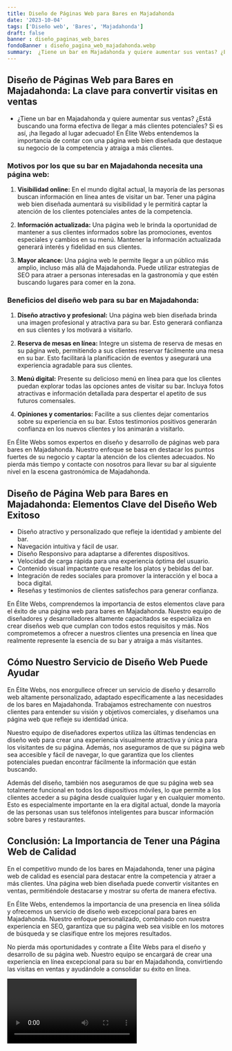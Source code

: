 ```yaml
---
title: Diseño de Páginas Web para Bares en Majadahonda
date: '2023-10-04'
tags: ['Diseño web', 'Bares', 'Majadahonda']
draft: false
banner : diseño_paginas_web_bares
fondoBanner : diseño_pagina_web_majadahonda.webp
summary:  ¿Tiene un bar en Majadahonda y quiere aumentar sus ventas? ¿Está buscando una forma efectiva de llegar a más clientes potenciales? Si es así, ¡ha llegado al lugar adecuado! En Élite Webs entendemos la importancia de contar con una página web bien diseñada que destaque su negocio de la competencia y atraiga a más clientes.
---
```


## **Diseño de Páginas Web para Bares en Majadahonda: La clave para convertir visitas en ventas**

- ¿Tiene un bar en Majadahonda y quiere aumentar sus ventas? ¿Está buscando una forma efectiva de llegar a más clientes potenciales? Si es así, ¡ha llegado al lugar adecuado! En Élite Webs entendemos la importancia de contar con una página web bien diseñada que destaque su negocio de la competencia y atraiga a más clientes.

### Motivos por los que su bar en Majadahonda necesita una página web:

1. **Visibilidad online:** En el mundo digital actual, la mayoría de las personas buscan información en línea antes de visitar un bar. Tener una página web bien diseñada aumentará su visibilidad y le permitirá captar la atención de los clientes potenciales antes de la competencia.

2. **Información actualizada:** Una página web le brinda la oportunidad de mantener a sus clientes informados sobre las promociones, eventos especiales y cambios en su menú. Mantener la información actualizada generará interés y fidelidad en sus clientes.

3. **Mayor alcance:** Una página web le permite llegar a un público más amplio, incluso más allá de Majadahonda. Puede utilizar estrategias de SEO para atraer a personas interesadas en la gastronomía y que estén buscando lugares para comer en la zona.

### Beneficios del diseño web para su bar en Majadahonda:

1. **Diseño atractivo y profesional:** Una página web bien diseñada brinda una imagen profesional y atractiva para su bar. Esto generará confianza en sus clientes y los motivará a visitarlo.

2. **Reserva de mesas en línea:** Integre un sistema de reserva de mesas en su página web, permitiendo a sus clientes reservar fácilmente una mesa en su bar. Esto facilitará la planificación de eventos y asegurará una experiencia agradable para sus clientes.

3. **Menú digital:** Presente su delicioso menú en línea para que los clientes puedan explorar todas las opciones antes de visitar su bar. Incluya fotos atractivas e información detallada para despertar el apetito de sus futuros comensales.

4. **Opiniones y comentarios:** Facilite a sus clientes dejar comentarios sobre su experiencia en su bar. Estos testimonios positivos generarán confianza en los nuevos clientes y los animarán a visitarlo.

En Élite Webs somos expertos en diseño y desarrollo de páginas web para bares en Majadahonda. Nuestro enfoque se basa en destacar los puntos fuertes de su negocio y captar la atención de los clientes adecuados. No pierda más tiempo y contacte con nosotros para llevar su bar al siguiente nivel en la escena gastronómica de Majadahonda.

<GifSeo />

<Cta />

## Diseño de Página Web para Bares en Majadahonda: Elementos Clave del Diseño Web Exitoso

- Diseño atractivo y personalizado que refleje la identidad y ambiente del bar.
- Navegación intuitiva y fácil de usar.
- Diseño Responsivo para adaptarse a diferentes dispositivos.
- Velocidad de carga rápida para una experiencia óptima del usuario.
- Contenido visual impactante que resalte los platos y bebidas del bar.
- Integración de redes sociales para promover la interacción y el boca a boca digital.
- Reseñas y testimonios de clientes satisfechos para generar confianza.

En Élite Webs, comprendemos la importancia de estos elementos clave para el éxito de una página web para bares en Majadahonda. Nuestro equipo de diseñadores y desarrolladores altamente capacitados se especializa en crear diseños web que cumplan con todos estos requisitos y más. Nos comprometemos a ofrecer a nuestros clientes una presencia en línea que realmente represente la esencia de su bar y atraiga a más visitantes.

## Cómo Nuestro Servicio de Diseño Web Puede Ayudar

En Élite Webs, nos enorgullece ofrecer un servicio de diseño y desarrollo web altamente personalizado, adaptado específicamente a las necesidades de los bares en Majadahonda. Trabajamos estrechamente con nuestros clientes para entender su visión y objetivos comerciales, y diseñamos una página web que refleje su identidad única.

Nuestro equipo de diseñadores expertos utiliza las últimas tendencias en diseño web para crear una experiencia visualmente atractiva y única para los visitantes de su página. Además, nos aseguramos de que su página web sea accesible y fácil de navegar, lo que garantiza que los clientes potenciales puedan encontrar fácilmente la información que están buscando.

Además del diseño, también nos aseguramos de que su página web sea totalmente funcional en todos los dispositivos móviles, lo que permite a los clientes acceder a su página desde cualquier lugar y en cualquier momento. Esto es especialmente importante en la era digital actual, donde la mayoría de las personas usan sus teléfonos inteligentes para buscar información sobre bares y restaurantes.

## Conclusión: La Importancia de Tener una Página Web de Calidad

En el competitivo mundo de los bares en Majadahonda, tener una página web de calidad es esencial para destacar entre la competencia y atraer a más clientes. Una página web bien diseñada puede convertir visitantes en ventas, permitiéndole destacarse y mostrar su oferta de manera efectiva.

En Élite Webs, entendemos la importancia de una presencia en línea sólida y ofrecemos un servicio de diseño web excepcional para bares en Majadahonda. Nuestro enfoque personalizado, combinado con nuestra experiencia en SEO, garantiza que su página web sea visible en los motores de búsqueda y se clasifique entre los mejores resultados.

No pierda más oportunidades y contrate a Élite Webs para el diseño y desarrollo de su página web. Nuestro equipo se encargará de crear una experiencia en línea excepcional para su bar en Majadahonda, convirtiendo las visitas en ventas y ayudándole a consolidar su éxito en línea.

<Video />

<CtaBot job='Bares' city='Majadahonda'/>

<Gmaps query='Majadahonda+españa+maps' />